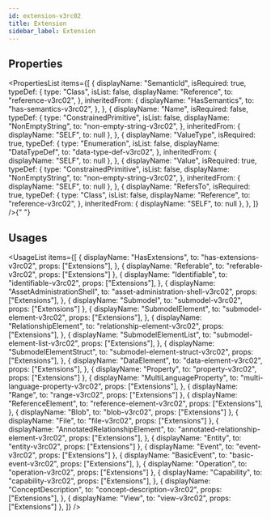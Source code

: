 ```yaml
---
id: extension-v3rc02
title: Extension
sidebar_label: Extension
---
```



## Properties

<PropertiesList
  items={[
    {
      displayName: "SemanticId",
      isRequired: true,
      typeDef: {
        type: "Class",
        isList: false,
        displayName: "Reference",
        to: "reference-v3rc02",
      },
      inheritedFrom: {
        displayName: "HasSemantics",
        to: "has-semantics-v3rc02",
      },
    },
    {
      displayName: "Name",
      isRequired: false,
      typeDef: {
        type: "ConstrainedPrimitive",
        isList: false,
        displayName: "NonEmptyString",
        to: "non-empty-string-v3rc02",
      },
      inheritedFrom: { displayName: "SELF", to: null },
    },
    {
      displayName: "ValueType",
      isRequired: true,
      typeDef: {
        type: "Enumeration",
        isList: false,
        displayName: "DataTypeDef",
        to: "data-type-def-v3rc02",
      },
      inheritedFrom: { displayName: "SELF", to: null },
    },
    {
      displayName: "Value",
      isRequired: true,
      typeDef: {
        type: "ConstrainedPrimitive",
        isList: false,
        displayName: "NonEmptyString",
        to: "non-empty-string-v3rc02",
      },
      inheritedFrom: { displayName: "SELF", to: null },
    },
    {
      displayName: "RefersTo",
      isRequired: true,
      typeDef: {
        type: "Class",
        isList: false,
        displayName: "Reference",
        to: "reference-v3rc02",
      },
      inheritedFrom: { displayName: "SELF", to: null },
    },
  ]}
/>{" "}


## Usages

<UsageList
  items={[
    {
      displayName: "HasExtensions",
      to: "has-extensions-v3rc02",
      props: ["Extensions"],
    },
    { displayName: "Referable", to: "referable-v3rc02", props: ["Extensions"] },
    {
      displayName: "Identifiable",
      to: "identifiable-v3rc02",
      props: ["Extensions"],
    },
    {
      displayName: "AssetAdministrationShell",
      to: "asset-administration-shell-v3rc02",
      props: ["Extensions"],
    },
    { displayName: "Submodel", to: "submodel-v3rc02", props: ["Extensions"] },
    {
      displayName: "SubmodelElement",
      to: "submodel-element-v3rc02",
      props: ["Extensions"],
    },
    {
      displayName: "RelationshipElement",
      to: "relationship-element-v3rc02",
      props: ["Extensions"],
    },
    {
      displayName: "SubmodelElementList",
      to: "submodel-element-list-v3rc02",
      props: ["Extensions"],
    },
    {
      displayName: "SubmodelElementStruct",
      to: "submodel-element-struct-v3rc02",
      props: ["Extensions"],
    },
    {
      displayName: "DataElement",
      to: "data-element-v3rc02",
      props: ["Extensions"],
    },
    { displayName: "Property", to: "property-v3rc02", props: ["Extensions"] },
    {
      displayName: "MultiLanguageProperty",
      to: "multi-language-property-v3rc02",
      props: ["Extensions"],
    },
    { displayName: "Range", to: "range-v3rc02", props: ["Extensions"] },
    {
      displayName: "ReferenceElement",
      to: "reference-element-v3rc02",
      props: ["Extensions"],
    },
    { displayName: "Blob", to: "blob-v3rc02", props: ["Extensions"] },
    { displayName: "File", to: "file-v3rc02", props: ["Extensions"] },
    {
      displayName: "AnnotatedRelationshipElement",
      to: "annotated-relationship-element-v3rc02",
      props: ["Extensions"],
    },
    { displayName: "Entity", to: "entity-v3rc02", props: ["Extensions"] },
    { displayName: "Event", to: "event-v3rc02", props: ["Extensions"] },
    {
      displayName: "BasicEvent",
      to: "basic-event-v3rc02",
      props: ["Extensions"],
    },
    { displayName: "Operation", to: "operation-v3rc02", props: ["Extensions"] },
    {
      displayName: "Capability",
      to: "capability-v3rc02",
      props: ["Extensions"],
    },
    {
      displayName: "ConceptDescription",
      to: "concept-description-v3rc02",
      props: ["Extensions"],
    },
    { displayName: "View", to: "view-v3rc02", props: ["Extensions"] },
  ]}
/>
